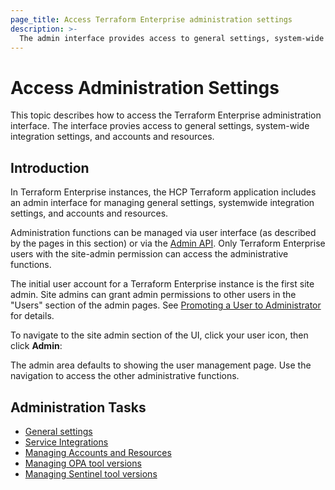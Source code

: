 ```yaml
---
page_title: Access Terraform Enterprise administration settings
description: >-
  The admin interface provides access to general settings, system-wide integration settings, and accounts and resources. Learn how to access the administration settings.
---
```


# Access Administration Settings

This topic describes how to access the Terraform Enterprise administration interface. The interface provies access to general settings, system-wide integration settings, and accounts and resources. 

## Introduction

In Terraform Enterprise instances, the HCP Terraform application includes an admin interface for managing general settings, systemwide integration settings, and accounts and resources.

Administration functions can be managed via user interface (as described by the pages in this section) or via the [Admin API](/terraform/enterprise/api-docs/admin). Only Terraform Enterprise users with the site-admin permission can access the administrative functions.

The initial user account for a Terraform Enterprise instance is the first site admin. Site admins can grant admin permissions to other users in the "Users" section of the admin pages. See [Promoting a User to Administrator](/terraform/enterprise/application-administration/resources#promoting-a-user-to-administrator) for details.

To navigate to the site admin section of the UI, click your user icon, then click **Admin**:

The admin area defaults to showing the user management page. Use the navigation to access the other administrative functions.

## Administration Tasks

- [General settings](/terraform/enterprise/application-administration/general)
- [Service Integrations](/terraform/enterprise/application-administration/integration)
- [Managing Accounts and Resources](/terraform/enterprise/application-administration/resources)
- [Managing OPA tool versions](/terraform/enterprise/application-administration/opa-tool-versions)
- [Managing Sentinel tool versions](/terraform/enterprise/application-administration/sentinel-tool-versions)
